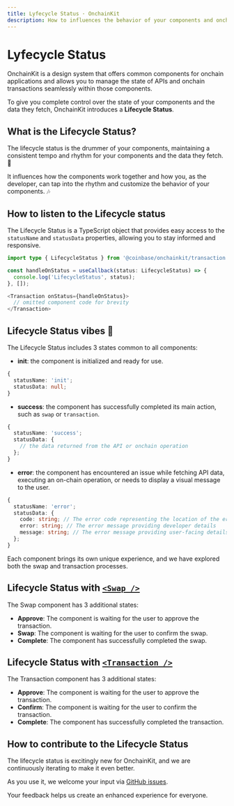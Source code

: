 ```yaml
---
title: Lyfecycle Status · OnchainKit
description: How to influences the behavior of your components and onchain data with Lifecycle Status.
---
```


# Lyfecycle Status

OnchainKit is a design system that offers common components for onchain applications 
and allows you to manage the state of APIs and onchain transactions seamlessly within those components.

To give you complete control over the state of your components and the data they fetch, 
OnchainKit introduces a **Lifecycle Status**.

## What is the Lifecycle Status?

The lifecycle status is the drummer of your components, maintaining a consistent tempo and rhythm for your components and the data they fetch. 🥁

It influences how the components work together and how you, as the developer, can tap into the rhythm and customize the behavior of your components. 🎶

## How to listen to the Lifecycle status

The Lifecycle Status is a TypeScript object that provides easy access to the `statusName` and `statusData` properties, 
allowing you to stay informed and responsive.

```ts
import type { LifecycleStatus } from '@coinbase/onchainkit/transaction';

const handleOnStatus = useCallback(status: LifecycleStatus) => {
  console.log('LifecycleStatus', status);
}, []);

<Transaction onStatus={handleOnStatus}>
  // omitted component code for brevity
</Transaction>
```

## Lifecycle Status vibes 🎸

The Lifecycle Status includes 3 states common to all components:
- **init**: the component is initialized and ready for use.

```ts
{
  statusName: 'init';
  statusData: null;
}
```

- **success**: the component has successfully completed its main action, such as `swap` or `transaction`.

```ts
{
  statusName: 'success';
  statusData: {
    // the data returned from the API or onchain operation
  };
}
```

- **error**: the component has encountered an issue while fetching API data, executing an on-chain operation, or needs to display a visual message to the user.

```ts
{
  statusName: 'error';
  statusData: {
    code: string; // The error code representing the location of the error
    error: string; // The error message providing developer details
    message: string; // The error message providing user-facing details
  };
}
```

Each component brings its own unique experience, and we have explored both the swap and transaction processes.

## Lifecycle Status with [`<Swap />`](/swap/swap)

The Swap component has 3 additional states:
- **Approve**: The component is waiting for the user to approve the transaction.
- **Swap**: The component is waiting for the user to confirm the swap.
- **Complete**: The component has successfully completed the swap.

## Lifecycle Status with [`<Transaction />`](/transaction/transaction)

The Transaction component has 3 additional states:
- **Approve**: The component is waiting for the user to approve the transaction.
- **Confirm**: The component is waiting for the user to confirm the transaction.
- **Complete**: The component has successfully completed the transaction.

## How to contribute to the Lifecycle Status

The lifecycle status is excitingly new for OnchainKit, and we are continuously iterating to make it even better.

As you use it, we welcome your input via [GitHub issues](https://github.com/coinbase/onchainkit/issues).

Your feedback helps us create an enhanced experience for everyone.
